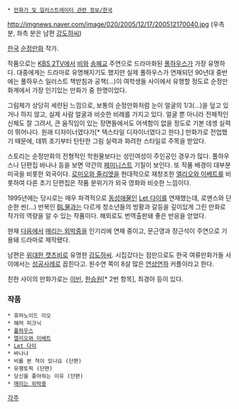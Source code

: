  * [[만화가 및 일러스트레이터 관련 정보/한국]]

http://imgnews.naver.com/image/020/2005/12/17/200512170040.jpg
(우측 분, 좌측 분은 남편 [[강도하]]씨)

[[한국]] [[순정만화]] 작가.

작품으로는 [[KBS 2TV]]에서 [[정지훈|비]]와 [[송혜교]] 주연으로 드라마화된 [[풀하우스]]가 가장 유명하다. 대중에게는 드라마로 유명해지기도 했지만 실제 풀하우스가 연재되던 90년대 중반에는 풀하우스 일러스트 책받침과 공책(...)이 여학생들 사이에서 유행할 정도로 순정만화계에서 가장 인기있는 만화가 중 한명이었다.

그림체가 상당히 세련된 느낌으로, 보통의 순정만화처럼 눈이 얼굴의 1/3(...)을 덮고 있거나 하지 않고, 실제 사람 얼굴과 비슷한 비례를 가지고 있다. 얼굴 뿐 아니라 전체적인 신체도 잘 그려서, 큰 움직임이 있는 장면들에서도 어색함이 없을 정도로 기본 데셍 실력이 뛰어나다.
원래 디자이너였다가[* 텍스타일 디자이너였다고 한다.] 만화가로 전업했기 때문에, 데뷔 초기부터 탄탄한 그림 실력과 화려한 스타일로 주목을 받았다.

스토리는 순정만화의 전형적인 학원물보다는 성인여성이 주인공인 경우가 많다. 풀하우스나 단편집 바나나 등을 보면 약간의 [[페미니스트]] 기질이 보인다. 
또 작품 배경이 대부분 미국을 비롯한 외국이다. [[로미오와 줄리엣]]을 현대적으로 재창조한 [[엘리오와 이베트]]를 비롯하여 다른 초기 단편집은 작품 분위기가 외국 영화와 비슷한 느낌이다. 

1995년에는 당시로는 매우 파격적으로 [[동성애]]물인 [[Let 다이]]를 연재했는데, 로맨스와 단순한 씬(...) 반복인 [[BL]]물과는 다르게 청소년들의 방황과 갈등을 깊이있게 그린 만화로 작가의 역량을 알 수 있는 작품이다. 해외로도 번역출판돼 좋은 반응을 얻었다.

현재 [[다음]]에서 [[매리는 외박중]]을 인기리에 연재 중이고, 문근영과 장근석이 주연으로 기용돼 드라마로 제작됐다. 

남편은 [[위대한 캣츠비]]로 유명한 [[강도하]]씨. 시집갔다는 점만으로도 한국 여류만화가들 사이에서는 [[성공사례]]로 꼽힌다고. 원수연 쪽이 8살 많은 [[연상연하]] 커플이라고 한다.

친한 사이의 만화가로는 [[이빈]], [[한승원]][* 2번 항목], 최경아 등이 있다.

=== 작품 ===

 * 휴머노이드 이오
 * 해머 피크닉
 * [[풀하우스]]
 * [[엘리오와 이베트]]
 * [[Let 다이]]
 * 바나나
 * 비를 본 적이 있나요 (단편)
 * 유행토픽 (단편)
 * 당신을 좋아하는 이유 (단편)
 * [[매리는 외박중]]


[[각주]]
